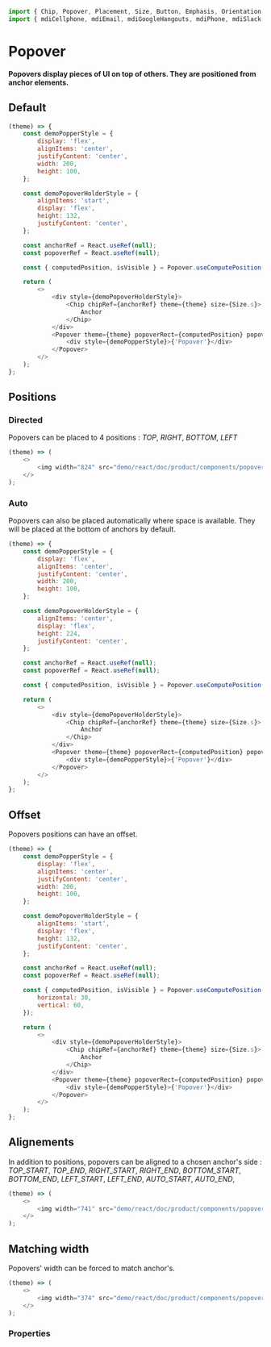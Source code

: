 ```javascript import
import { Chip, Popover, Placement, Size, Button, Emphasis, Orientation, UserBlock, Theme, IconButton } from 'LumX';
import { mdiCellphone, mdiEmail, mdiGoogleHangouts, mdiPhone, mdiSlack } from 'LumX/icons';
```

# Popover

**Popovers display pieces of UI on top of others. They are positioned from anchor elements.**

## Default

```javascript jsx withThemeSwitcher
(theme) => {
    const demoPopperStyle = {
        display: 'flex',
        alignItems: 'center',
        justifyContent: 'center',
        width: 200,
        height: 100,
    };

    const demoPopoverHolderStyle = {
        alignItems: 'start',
        display: 'flex',
        height: 132,
        justifyContent: 'center',
    };

    const anchorRef = React.useRef(null);
    const popoverRef = React.useRef(null);

    const { computedPosition, isVisible } = Popover.useComputePosition(Placement.BOTTOM, anchorRef, popoverRef, true);

    return (
        <>
            <div style={demoPopoverHolderStyle}>
                <Chip chipRef={anchorRef} theme={theme} size={Size.s}>
                    Anchor
                </Chip>
            </div>
            <Popover theme={theme} popoverRect={computedPosition} popoverRef={popoverRef} isVisible={isVisible}>
                <div style={demoPopperStyle}>{'Popover'}</div>
            </Popover>
        </>
    );
};
```

## Positions

### Directed

Popovers can be placed to 4 positions :
_TOP_, _RIGHT_, _BOTTOM_, _LEFT_

```javascript jsx withThemeSwitcher
(theme) => (
    <>
        <img width="824" src="demo/react/doc/product/components/popover-positions.png" />
    </>
);
```

### Auto

Popovers can also be placed automatically where space is available. They will be placed at the bottom of anchors by default.

```javascript jsx withThemeSwitcher
(theme) => {
    const demoPopperStyle = {
        display: 'flex',
        alignItems: 'center',
        justifyContent: 'center',
        width: 200,
        height: 100,
    };

    const demoPopoverHolderStyle = {
        alignItems: 'center',
        display: 'flex',
        height: 224,
        justifyContent: 'center',
    };

    const anchorRef = React.useRef(null);
    const popoverRef = React.useRef(null);

    const { computedPosition, isVisible } = Popover.useComputePosition(Placement.AUTO, anchorRef, popoverRef, true);

    return (
        <>
            <div style={demoPopoverHolderStyle}>
                <Chip chipRef={anchorRef} theme={theme} size={Size.s}>
                    Anchor
                </Chip>
            </div>
            <Popover theme={theme} popoverRect={computedPosition} popoverRef={popoverRef} isVisible={isVisible}>
                <div style={demoPopperStyle}>{'Popover'}</div>
            </Popover>
        </>
    );
};
```

## Offset

Popovers positions can have an offset.

```javascript jsx withThemeSwitcher
(theme) => {
    const demoPopperStyle = {
        display: 'flex',
        alignItems: 'center',
        justifyContent: 'center',
        width: 200,
        height: 100,
    };

    const demoPopoverHolderStyle = {
        alignItems: 'start',
        display: 'flex',
        height: 132,
        justifyContent: 'center',
    };

    const anchorRef = React.useRef(null);
    const popoverRef = React.useRef(null);

    const { computedPosition, isVisible } = Popover.useComputePosition(Placement.RIGHT, anchorRef, popoverRef, true, {
        horizontal: 30,
        vertical: 60,
    });

    return (
        <>
            <div style={demoPopoverHolderStyle}>
                <Chip chipRef={anchorRef} theme={theme} size={Size.s}>
                    Anchor
                </Chip>
            </div>
            <Popover theme={theme} popoverRect={computedPosition} popoverRef={popoverRef} isVisible={isVisible}>
                <div style={demoPopperStyle}>{'Popover'}</div>
            </Popover>
        </>
    );
};
```

## Alignements

In addition to positions, popovers can be aligned to a chosen anchor's side :
_TOP_START_, _TOP_END_, _RIGHT_START_, _RIGHT_END_, _BOTTOM_START_, _BOTTOM_END_, _LEFT_START_, _LEFT_END_, _AUTO_START_, _AUTO_END_,

```javascript jsx withThemeSwitcher
(theme) => (
    <>
        <img width="741" src="demo/react/doc/product/components/popover-alignements.png" />
    </>
);
```

## Matching width

Popovers' width can be forced to match anchor's.

```javascript jsx withThemeSwitcher
(theme) => (
    <>
        <img width="374" src="demo/react/doc/product/components/popover-matching-width.png" />
    </>
);
```

### Properties

<PropTable component="Popover" />

